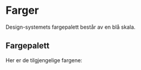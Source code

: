 
<Meta title="Designsystem/Farger" />

# Farger

Design-systemets fargepalett består av en blå skala.

## Fargepalett

Her er de tilgjengelige fargene:
